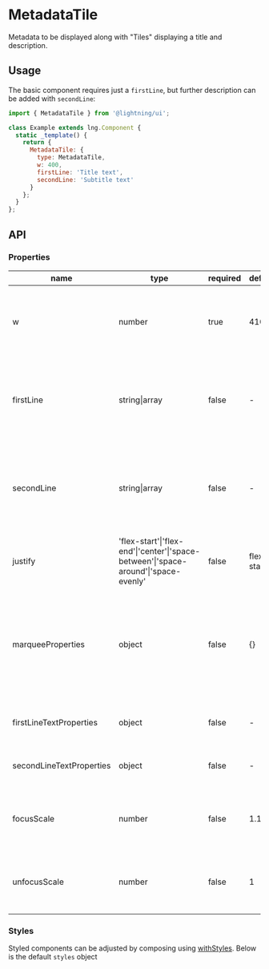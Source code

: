 
# MetadataTile

Metadata to be displayed along with "Tiles" displaying a title and description.

## Usage

The basic component requires just a `firstLine`, but further description can be added with `secondLine`:

```js
import { MetadataTile } from '@lightning/ui';

class Example extends lng.Component {
  static _template() {
    return {
      MetadataTile: {
        type: MetadataTile,
        w: 400,
        firstLine: 'Title text',
        secondLine: 'Subtitle text'
      }
    };
  }
};
```

<Canvas>
  <Story id="patterns-metadatatile--basic" />
</Canvas>

## API

### Properties

name|type|required|default|description
--|--|--|--|--
w|number|true|410|width of the entire component, and necessary to compute the focus width
firstLine|string\|array|false|-|used as the "content" in an [InlineContent](?path=/docs/inlinecontent--basic) component and generates the title line
secondLine|string\|array|false|-|used as the "content" in an [InlineContent](?path=/docs/inlinecontent--basic) component and generates the subtitle line
justify|'flex-start'\|'flex-end'\|'center'\|'space-between'\|'space-around'\|'space-evenly'|false|flex-start|alignment of first line flexbox content
marqueeProperties|object|false|{}|properties to update the first line marquee scrolling (see [MarqueeText](?path=/docs/marqueetext--basic) component for all available properties)
firstLineTextProperties|object|false|-|font properties to apply to the first line
secondLineTextProperties|object|false|-|font properties to apply to the second line
focusScale|number|false|1.12|adds a custom scale of the component's width on focus
unfocusScale|number|false|1|adds a custom scale of the component's width on unfocus

### Styles

Styled components can be adjusted by composing using [withStyles](?path=/docs/mixins-withstyles--basic). Below is the default `styles` object

<Theme theme={MetadataTile.styles} />